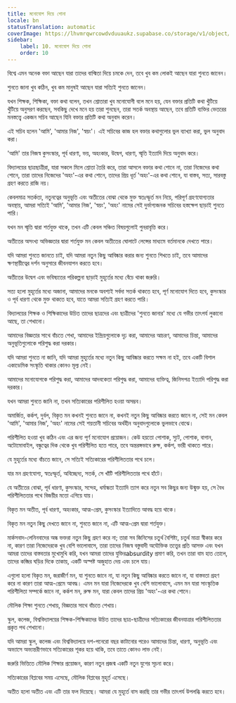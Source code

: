 ```yaml
---
title: মনোযোগ দিয়ে শোনা
locale: bn
statusTranslation: automatic
coverImage: https://lhvmrqwrcowdvduuaukz.supabase.co/storage/v1/object/public/strapi-uploads/small_cover-educacion-fundamental.webp-2d51a7828a2b1309555be27f7e2a61a0.webp
sidebar:
    label: 10. মনোযোগ দিয়ে শোনা
    order: 10
---
```

বিশ্বে এমন অনেক বক্তা আছেন যারা তাদের বাগ্মিতা দিয়ে চমকে দেন, তবে খুব কম লোকই আছেন যারা শুনতে জানেন।

শুনতে জানা খুব কঠিন, খুব কম মানুষই আছেন যারা সত্যিই শুনতে জানেন।

যখন শিক্ষক, শিক্ষিকা, বক্তা কথা বলেন, তখন শ্রোতারা খুব মনোযোগী বলে মনে হয়, যেন বক্তার প্রতিটি কথা খুঁটিয়ে খুঁটিয়ে অনুসরণ করছেন, সবকিছু দেখে মনে হয় তারা শুনছেন, তারা সতর্ক অবস্থায় আছেন, তবে প্রতিটি ব্যক্তির ভেতরের মনস্তত্ত্বে একজন সচিব আছেন যিনি বক্তার প্রতিটি কথা অনুবাদ করেন।

এই সচিব হলেন 'আমি', 'আমার নিজ', 'স্বয়ং'। এই সচিবের কাজ হল বক্তার কথাগুলোর ভুল ব্যাখ্যা করা, ভুল অনুবাদ করা।

'আমি' তার নিজস্ব কুসংস্কার, পূর্ব ধারণা, ভয়, অহংকার, উদ্বেগ, ধারণা, স্মৃতি ইত্যাদি দিয়ে অনুবাদ করে।

বিদ্যালয়ের ছাত্রছাত্রীরা, যারা সকলে মিলে শ্রোতা তৈরি করে, তারা আসলে বক্তার কথা শোনে না, তারা নিজেদের কথা শোনে, তারা তাদের নিজেদের 'অহং'-এর কথা শোনে, তাদের প্রিয় ধূর্ত 'অহং'-এর কথা শোনে, যা বাস্তব, সত্য, সারবস্তু গ্রহণ করতে রাজি নয়।

কেবলমাত্র সতর্কতা, নতুনত্বের অনুভূতি এবং অতীতের বোঝা থেকে মুক্ত স্বতঃস্ফূর্ত মন নিয়ে, পরিপূর্ণ গ্রহণযোগ্যতার অবস্থায়, আমরা সত্যিই 'আমি', 'আমার নিজ', 'স্বয়ং', 'অহং' নামের সেই দুর্ভাগ্যজনক সচিবের হস্তক্ষেপ ছাড়াই শুনতে পারি।

যখন মন স্মৃতি দ্বারা শর্তযুক্ত থাকে, তখন এটি কেবল সঞ্চিত বিষয়গুলোই পুনরাবৃত্তি করে।

অতীতের অসংখ্য অভিজ্ঞতার দ্বারা শর্তযুক্ত মন কেবল অতীতের ঘোলাটে লেন্সের মাধ্যমে বর্তমানকে দেখতে পারে।

যদি আমরা শুনতে জানতে চাই, যদি আমরা নতুন কিছু আবিষ্কার করার জন্য শুনতে শিখতে চাই, তবে আমাদের ক্ষণস্থায়ীত্বের দর্শন অনুসারে জীবনযাপন করতে হবে।

অতীতের উদ্বেগ এবং ভবিষ্যতের পরিকল্পনা ছাড়াই মুহূর্তের মধ্যে বেঁচে থাকা জরুরি।

সত্য হলো মুহূর্তের মধ্যে অজানা, আমাদের মনকে অবশ্যই সর্বদা সতর্ক থাকতে হবে, পূর্ণ মনোযোগ দিতে হবে, কুসংস্কার ও পূর্ব ধারণা থেকে মুক্ত থাকতে হবে, যাতে আমরা সত্যিই গ্রহণ করতে পারি।

বিদ্যালয়ের শিক্ষক ও শিক্ষিকাদের উচিত তাদের ছাত্রদের এবং ছাত্রীদের 'শুনতে জানার' মধ্যে যে গভীর তাৎপর্য লুকানো আছে, তা শেখানো।

আমাদের বিজ্ঞতার সাথে বাঁচতে শেখা, আমাদের ইন্দ্রিয়গুলোকে দৃঢ় করা, আমাদের আচরণ, আমাদের চিন্তা, আমাদের অনুভূতিগুলোকে পরিশুদ্ধ করা দরকার।

যদি আমরা শুনতে না জানি, যদি আমরা মুহূর্তের মধ্যে নতুন কিছু আবিষ্কার করতে সক্ষম না হই, তবে একটি বিশাল একাডেমিক সংস্কৃতি থাকার কোনও মূল্য নেই।

আমাদের মনোযোগকে পরিশুদ্ধ করা, আমাদের আদবকেতা পরিশুদ্ধ করা, আমাদের ব্যক্তিত্ব, জিনিসপত্র ইত্যাদি পরিশুদ্ধ করা দরকার।

যখন আমরা শুনতে জানি না, তখন সত্যিকারের পরিশীলিত হওয়া অসম্ভব।

অমার্জিত, কর্কশ, দুর্বল, বিকৃত মন কখনই শুনতে জানে না, কখনই নতুন কিছু আবিষ্কার করতে জানে না, সেই মন কেবল 'আমি', 'আমার নিজ', 'অহং' নামের সেই শয়তানী সচিবের অর্থহীন অনুবাদগুলোকে ভুলভাবে বোঝে।

পরিশীলিত হওয়া খুব কঠিন এবং এর জন্য পূর্ণ মনোযোগ প্রয়োজন। কেউ হয়তো পোশাক, স্যুট, পোশাক, বাগান, অটোমোবাইল, বন্ধুত্বের দিক থেকে খুব পরিশীলিত হতে পারে, তবে অন্তরঙ্গভাবে রুক্ষ, কর্কশ, ভারী থাকতে পারে।

যে মুহূর্তের মধ্যে বাঁচতে জানে, সে সত্যিই সত্যিকারের পরিশীলিততার পথে চলে।

যার মন গ্রহণযোগ্য, স্বতঃস্ফূর্ত, অবিচ্ছেদ্য, সতর্ক, সে খাঁটি পরিশীলিততার পথে হাঁটে।

যে অতীতের বোঝা, পূর্ব ধারণা, কুসংস্কার, সন্দেহ, ধর্মান্ধতা ইত্যাদি ত্যাগ করে নতুন সব কিছুর জন্য উন্মুক্ত হয়, সে বৈধ পরিশীলিততার পথে বিজয়ীর মতো এগিয়ে যায়।

বিকৃত মন অতীত, পূর্ব ধারণা, অহংকার, আত্ম-প্রেম, কুসংস্কার ইত্যাদিতে আবদ্ধ হয়ে থাকে।

বিকৃত মন নতুন কিছু দেখতে জানে না, শুনতে জানে না, এটি আত্ম-প্রেম দ্বারা শর্তযুক্ত।

মার্কসবাদ-লেনিনবাদের অন্ধ ভক্তরা নতুন কিছু গ্রহণ করে না; তারা সব জিনিসের চতুর্থ বৈশিষ্ট্য, চতুর্থ মাত্রা স্বীকার করে না, কারণ তারা নিজেদেরকে খুব বেশি ভালোবাসে, তারা তাদের নিজস্ব বস্তুবাদী অযৌক্তিক তত্ত্বের প্রতি আসক্ত এবং যখন আমরা তাদের বাস্তবতার মুখোমুখি করি, যখন আমরা তাদের যুক্তিরabsurdity প্রমাণ করি, তখন তারা বাম হাত তোলে, তাদের কব্জির ঘড়ির দিকে তাকায়, একটি অস্পষ্ট অজুহাত দেয় এবং চলে যায়।

এগুলো হলো বিকৃত মন, জরাজীর্ণ মন, যা শুনতে জানে না, যা নতুন কিছু আবিষ্কার করতে জানে না, যা বাস্তবতা গ্রহণ করে না কারণ তারা আত্ম-প্রেমে আবদ্ধ। এমন মন যারা নিজেদেরকে খুব বেশি ভালোবাসে, এমন মন যারা সাংস্কৃতিক পরিশীলিতা সম্পর্কে জানে না, কর্কশ মন, রুক্ষ মন, যারা কেবল তাদের প্রিয় 'অহং'-এর কথা শোনে।

মৌলিক শিক্ষা শুনতে শেখায়, বিজ্ঞতার সাথে বাঁচতে শেখায়।

স্কুল, কলেজ, বিশ্ববিদ্যালয়ের শিক্ষক-শিক্ষিকাদের উচিত তাদের ছাত্র-ছাত্রীদের সত্যিকারের জীবনযাত্রার পরিশীলিততার প্রকৃত পথ শেখানো।

যদি আমরা স্কুল, কলেজ এবং বিশ্ববিদ্যালয়ে দশ-পনেরো বছর কাটানোর পরেও আমাদের চিন্তা, ধারণা, অনুভূতি এবং অভ্যাসে অভ্যন্তরীণভাবে সত্যিকারের শূকর হয়ে থাকি, তবে তাতে কোনও লাভ নেই।

জরুরি ভিত্তিতে মৌলিক শিক্ষার প্রয়োজন, কারণ নতুন প্রজন্ম একটি নতুন যুগের সূচনা করে।

সত্যিকারের বিপ্লবের সময় এসেছে, মৌলিক বিপ্লবের মুহূর্ত এসেছে।

অতীত হলো অতীত এবং এটি তার ফল দিয়েছে। আমরা যে মুহূর্তে বাস করছি তার গভীর তাৎপর্য উপলব্ধি করতে হবে।


